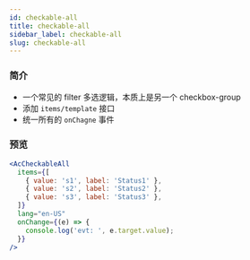 ```yaml
---
id: checkable-all
title: checkable-all
sidebar_label: checkable-all
slug: checkable-all
---
```


### 简介
- 一个常见的 filter 多选逻辑，本质上是另一个 checkbox-group
- 添加 `items/template` 接口
- 统一所有的 `onChagne` 事件

### 预览
```jsx live
<AcCheckableAll
  items={[
    { value: 's1', label: 'Status1' },
    { value: 's2', label: 'Status2' },
    { value: 's3', label: 'Status3' },
  ]}
  lang="en-US"
  onChange={(e) => {
    console.log('evt: ', e.target.value);
  }}
/>
```